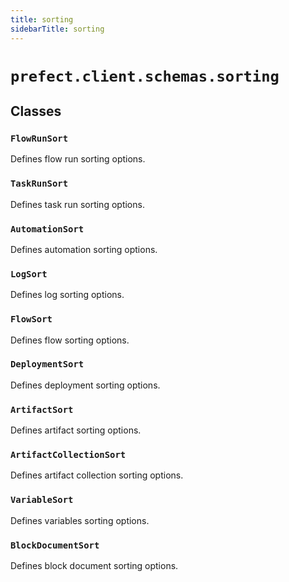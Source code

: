 ```yaml
---
title: sorting
sidebarTitle: sorting
---
```


# `prefect.client.schemas.sorting`

## Classes

### `FlowRunSort` <sup><a href="https://github.com/prefecthq/prefect/blob/main/src/prefect/client/schemas/sorting.py#L4"><Icon icon="github" size="14" /></a></sup>


Defines flow run sorting options.


### `TaskRunSort` <sup><a href="https://github.com/prefecthq/prefect/blob/main/src/prefect/client/schemas/sorting.py#L18"><Icon icon="github" size="14" /></a></sup>


Defines task run sorting options.


### `AutomationSort` <sup><a href="https://github.com/prefecthq/prefect/blob/main/src/prefect/client/schemas/sorting.py#L30"><Icon icon="github" size="14" /></a></sup>


Defines automation sorting options.


### `LogSort` <sup><a href="https://github.com/prefecthq/prefect/blob/main/src/prefect/client/schemas/sorting.py#L39"><Icon icon="github" size="14" /></a></sup>


Defines log sorting options.


### `FlowSort` <sup><a href="https://github.com/prefecthq/prefect/blob/main/src/prefect/client/schemas/sorting.py#L46"><Icon icon="github" size="14" /></a></sup>


Defines flow sorting options.


### `DeploymentSort` <sup><a href="https://github.com/prefecthq/prefect/blob/main/src/prefect/client/schemas/sorting.py#L55"><Icon icon="github" size="14" /></a></sup>


Defines deployment sorting options.


### `ArtifactSort` <sup><a href="https://github.com/prefecthq/prefect/blob/main/src/prefect/client/schemas/sorting.py#L66"><Icon icon="github" size="14" /></a></sup>


Defines artifact sorting options.


### `ArtifactCollectionSort` <sup><a href="https://github.com/prefecthq/prefect/blob/main/src/prefect/client/schemas/sorting.py#L76"><Icon icon="github" size="14" /></a></sup>


Defines artifact collection sorting options.


### `VariableSort` <sup><a href="https://github.com/prefecthq/prefect/blob/main/src/prefect/client/schemas/sorting.py#L86"><Icon icon="github" size="14" /></a></sup>


Defines variables sorting options.


### `BlockDocumentSort` <sup><a href="https://github.com/prefecthq/prefect/blob/main/src/prefect/client/schemas/sorting.py#L95"><Icon icon="github" size="14" /></a></sup>


Defines block document sorting options.

